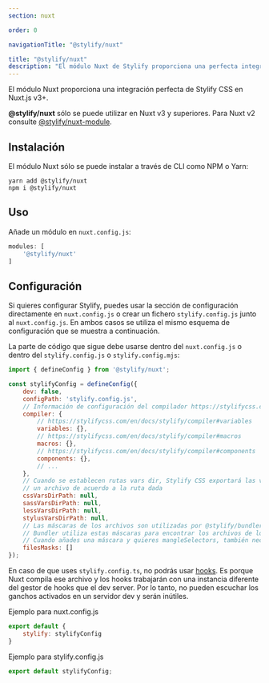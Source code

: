 ```yaml
---
section: nuxt

order: 0

navigationTitle: "@stylify/nuxt"

title: "@stylify/nuxt"
description: "El módulo Nuxt de Stylify proporciona una perfecta integración CSS de Stylify en Nuxt.js v3+."
---
```


El módulo Nuxt proporciona una integración perfecta de Stylify CSS en Nuxt.js v3+.

<StackBlitzLink link="stylify-nuxt3" />

<Note><strong>@stylify/nuxt</strong> sólo se puede utilizar en Nuxt v3 y superiores. Para Nuxt v2 consulte [@stylify/nuxt-module](/es/docs/nuxt-module).</Note>

## Instalación

El módulo Nuxt sólo se puede instalar a través de CLI como NPM o Yarn:

```
yarn add @stylify/nuxt
npm i @stylify/nuxt
```

## Uso

Añade un módulo en `nuxt.config.js`:
```javascript
modules: [
	'@stylify/nuxt'
]
```

## Configuración

Si quieres configurar Stylify, puedes usar la sección de configuración directamente en `nuxt.config.js` o crear un fichero `stylify.config.js` junto al `nuxt.config.js`. En ambos casos se utiliza el mismo esquema de configuración que se muestra a continuación.

La parte de código que sigue debe usarse dentro del `nuxt.config.js` o dentro del `stylify.config.js` o `stylify.config.mjs`:

```javascript
import { defineConfig } from '@stylify/nuxt';

const stylifyConfig = defineConfig({
	dev: false,
	configPath: 'stylify.config.js',
	// Información de configuración del compilador https://stylifycss.com/en/docs/stylify/compiler#configuration
	compiler: {
		// https://stylifycss.com/en/docs/stylify/compiler#variables
		variables: {},
		// https://stylifycss.com/en/docs/stylify/compiler#macros
		macros: {},
		// https://stylifycss.com/en/docs/stylify/compiler#components
		components: {},
		// ...
	},
	// Cuando se establecen rutas vars dir, Stylify CSS exportará las variables a
	// un archivo de acuerdo a la ruta dada
	cssVarsDirPath: null,
	sassVarsDirPath: null,
	lessVarsDirPath: null,
	stylusVarsDirPath: null,
	// Las máscaras de los archivos son utilizadas por @stylify/bundler
	// Bundler utiliza estas máscaras para encontrar los archivos de los que debe generar CSS
	// Cuando añades una máscara y quieres mangleSelectors, también necesitas añadir el cargador apropiado. Ver más abajo
	filesMasks: []
});
```

<Note>En caso de que uses `stylify.config.ts`, no podrás usar [hooks](/es/docs/stylify/compiler#hooks). Es porque Nuxt compila ese archivo y los hooks trabajarán con una instancia diferente del gestor de hooks que el dev server. Por lo tanto, no pueden escuchar los ganchos activados en un servidor dev y serán inútiles.</Note>

Ejemplo para nuxt.config.js
```javascript
export default {
	stylify: stylifyConfig
}
```

Ejemplo para stylify.config.js
```javascript
export default stylifyConfig;
```
